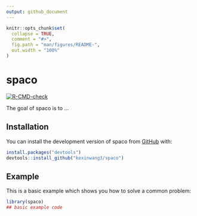 ```yaml
---
output: github_document
---
```


<!-- README.md is generated from README.Rmd. Please edit that file -->

```r
knitr::opts_chunk$set(
  collapse = TRUE,
  comment = "#>",
  fig.path = "man/figures/README-",
  out.width = "100%"
)
```

# spaco

<!-- badges: start -->
[![R-CMD-check](https://github.com/kexinwang3/spaco/actions/workflows/R-CMD-check.yaml/badge.svg)](https://github.com/kexinwang3/spaco/actions/workflows/R-CMD-check.yaml)
<!-- badges: end -->

The goal of spaco is to ...

## Installation

You can install the development version of spaco from [GitHub](https://github.com/) with:

``` r
install.packages("devtools")
devtools::install_github("kexinwang3/spaco")
```

## Example

This is a basic example which shows you how to solve a common problem:

``` r
library(spaco)
## basic example code
```
